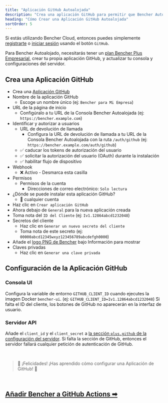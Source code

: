 ```yaml
---
title: "Aplicación GitHub Autoalojada"
description: "Crea una aplicación GitHub para permitir que Bencher Autoalojado se autentique con GitHub"
heading: "Cómo Crear una Aplicación GitHub Autoalojada"
sortOrder: 5
---
```


Si estás utilizando Bencher Cloud, entonces puedes simplemente [registrarte](/auth/signup) o [iniciar sesión](/auth/login)
usando el botón `GitHub`.

Para Bencher Autoalojado, necesitarás tener un [plan Bencher Plus Empresarial](/pricing/?level=enterprise), crear tu propia aplicación GitHub, y actualizar tu consola y configuraciones del servidor.


## Crea una Aplicación GitHub

- Crea una [Aplicación GitHub](https://docs.github.com/es/apps/creating-github-apps/registering-a-github-app/registering-a-github-app#registering-a-github-app)
- Nombre de la aplicación GitHub
  - Escoge un nombre único (ej: `Bencher para Mi Empresa`)
- URL de la página de inicio
  - Configúralo a tu URL de la Consola Bencher Autoalojada (ej: `https://bencher.example.com`)
- Identificar y autorizar a usuarios
  - URL de devolución de llamada
    - Configura la URL de devolución de llamada a tu URL de la Consola Bencher Autoalojada con la ruta `/auth/github` (ej: `https://bencher.example.com/auth/github`)
  - ✅ caducar los tokens de autorización del usuario
  - ✅ solicitar la autorización del usuario (OAuth) durante la instalación
  - ✅ habilitar flujo de dispositivo
- Webhook
  - ❌ Activo - Desmarca esta casilla
- Permisos
  - Permisos de la cuenta
    - Direcciones de correo electrónico: `Solo lectura`
- ¿Dónde se puede instalar esta aplicación GitHub?
  - 🔘 cualquier cuenta
- Haz clic en `Crear aplicación GitHub`
- Ahora debajo de `General` para la nueva aplicación creada
- Toma nota del `ID del Cliente` (ej: `Iv1.12864abcd1232048`)
- Secretos del cliente
  - Haz clic en `Generar un nuevo secreto del cliente`
  - Toma nota de este secreto (ej: `00000abcd12345wxyz123456789abcdefgh0000`)
- Añade el [logo PNG de Bencher](/brand/) bajo Información para mostrar
- Claves privadas
  - Haz clic en `Generar una clave privada`

## Configuración de la Aplicación GitHub

### Consola UI
Configura la variable de entorno `GITHUB_CLIENT_ID` cuando ejecutes la imagen Docker `bencher-ui`. (ej: `GITHUB_CLIENT_ID=Iv1.12864abcd1232048`) Si falta el ID del cliente, los botones de GitHub no aparecerán en la interfaz de usuario.

### Servidor API
Añade el `client_id` y el `client_secret` a [la sección `plus.github` de la configuración del servidor](/docs/es/reference/server-config/#plusgithub). Si falta la sección de GitHub, entonces el servidor fallará cualquier petición de autenticación de GitHub.

<br/>

> 🐰 ¡Felicidades! ¡Has aprendido cómo configurar una Aplicación de GitHub! 🎉

<br/>

<h2><a href="/docs/es/how-to/github-actions/">Añadir Bencher a GitHub Actions ➡</a></h2>